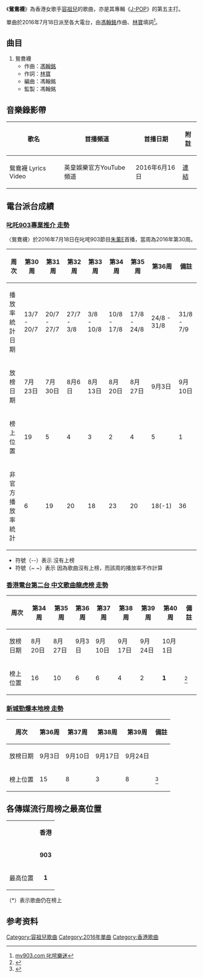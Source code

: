 {{Infobox Single 
| Name           = 鴛鴦襪
| Cover          = 
| Artist         = [[容祖兒|容祖兒]]
| from Album     = [[J-POP_(專輯)|J-POP]]
| B-side         = 
| Released       = 2016年7月18日
| Format         = 電台派台
| Recorded       = 2016年
| Genre          = [[粵語流行音樂|粵語]]
| Length         = 
| Label          = [[英皇娛樂|英皇娛樂]]
| Writer         = [[林寶_(作詞家)|林寶]]、[[馮翰銘|馮翰銘]]
| Producer       = 
| Chronology     = [[容祖兒|容祖兒]]  派台單曲
| Last single    = 〈[[無人知道雙子座|無人知道雙子座]]〉<br/>(2016)
| This single    = 〈'''鴛鴦襪'''〉<br/>(2016)
| Next single    = 〈[[新貴_(單曲)|新貴]]〉<br/>(2016)
| Misc           = {{Extra album cover
  | Upper caption = 
  | Type = single
  | Cover         = 
  | Lower caption = 
}}
}}

《'''鴛鴦襪'''》為香港女歌手[[容祖兒|容祖兒]]的歌曲，亦是其專輯《[[J-POP_(專輯)|J-POP]]》的第五主打。

單曲於2016年7月18日派至各大電台，由[[馮翰銘|馮翰銘]]作曲、[[林寶_(作詞家)|林寶]]填詞<ref>[http://www.my903.com/my903/903music/detail.jsp?newsid=5905&category=12&index=1 my903.com 叱咤樂迷]{{dead link|date=2018年5月 |bot=InternetArchiveBot |fix-attempted=yes }}</ref>。

==曲目==
#鴛鴦襪
#*作曲：[[馮翰銘|馮翰銘]]
#*作詞：[[林寶_(作詞家)|林寶]]
#*編曲：馮翰銘
#*監製：馮翰銘

==音樂錄影帶==
{| class="wikitable"
! 歌名 !! 首播頻道 !! 首播日期 !! 附註
|-
|鴛鴦襪 Lyrics Video ||英皇娛樂官方YouTube頻道||2016年6月16日||[https://www.youtube.com/watch?v=kiHjtC2ZLWo 連結]
|}

== 電台派台成績 ==
===[[叱咤903|叱吒903專業推介 走勢]]===
〈鴛鴦襪〉於2016年7月18日在叱咤903節目[[朱薰E|朱薰E]]首播，當周為2016年第30周。
{|class="wikitable"
!周次!!第30周!!第31周!!第32周!!第33周!!第34周!!第35周!!第36周!!備註
|-
!播放率統計日期!!13/7 - 20/7!!20/7 - 27/7!!27/7 - 3/8!!3/8 - 10/8!!10/8 - 17/8!!17/8 - 24/8!!24/8 - 31/8!!31/8 - 7/9!!
|-
!放榜日期!!7月23日!!7月30日!!8月6日!!8月13日!!8月20日!!8月27日!!9月3日!!9月10日!!
|-
!榜上位置!!19!!5!!4!!3!!2!!4!!5!!1!!<ref>{{Cite web |url=http://www.my903.com/my903/903music/detail.jsp?newsid=4480&category=12_13_14_15_16&index=27 |title=叱吒903專業推介 歌曲排行榜 |accessdate=2016-07-23 |archive-date=2016-03-05 |archive-url=https://web.archive.org/web/20160305133317/http://www.my903.com/my903/903music/detail.jsp?category=12_13_14_15_16&index=27&newsid=4480 |dead-url=no }}</ref>
|-
!非官方播放率統計!!6!!19!!20!!18!!23!!20!!18(-1)!!36!!總計：160(-1)次
|}
*符號（--）表示 沒有上榜
*符號（~ ~）表示 因為歌曲沒有上榜，而該周的播放率不作計算

===[[中文歌曲龍虎榜|香港電台第二台 中文歌曲龍虎榜 走勢]]===
{|class="wikitable"
!周次!!第34周!!第35周!!第36周!!第37周!!第38周!!第39周!!第40周!!備註
|-
!放榜日期!!8月20日!!8月27日!!9月3日!!9月10日!!9月17日!!9月24日!!10月1日
|-
!榜上位置!!16!!10!!6!!6!!4!!2!!'''1'''!!<ref>{{Cite web |url=http://programme.rthk.hk/channel/radio/programme.php?name=radio2%2Fchinesepopchart&p=411 |title=香港電台第二台 中文歌曲龍虎榜 |accessdate=2020-12-03 |archive-date=2017-03-05 |archive-url=https://web.archive.org/web/20170305161538/http://programme.rthk.hk/channel/radio/programme.php?name=radio2%2Fchinesepopchart&p=411 |dead-url=no }}</ref>
|}

===[[新城知訊台|新城勁爆本地榜 走勢]]===
{|class="wikitable"
!周次!!第36周!!第37周!!第38周!!第39周!!備註
|-
!放榜日期!!9月3日!!9月10日!!9月17日!!9月24日!!
|-
!榜上位置!!15!!8!!3!!8!!<ref>{{Cite web |url=http://www.metroradio.com.hk/997/Music/Chart/Local.aspx |title=新城勁爆本地榜 |accessdate=2016-09-03 |archive-date=2018-01-09 |archive-url=https://web.archive.org/web/20180109223615/http://www.metroradio.com.hk/997/Music/Chart/Local.aspx |dead-url=no }}</ref>
|}

==各傳媒流行周榜之最高位置==
{| class="wikitable" 
|- 
|rowspan=2|  || colspan=4 align="center"| '''香港'''  
|-
| '''903''' || '''RTHK''' || '''997''' ||  '''TVB''' 
|-
| 最高位置 || '''1''' || '''1''' || 3 || -
|}

（*）表示歌曲仍在榜上

== 参考资料 ==
{{reflist}}

{{容祖兒}}

[[Category:容祖兒歌曲|Category:容祖兒歌曲]]
[[Category:2016年單曲|Category:2016年單曲]]
[[Category:香港歌曲|Category:香港歌曲]]